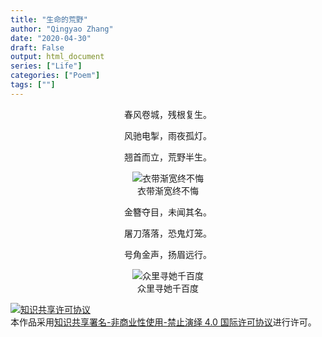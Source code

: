 ```yaml
---
title: "生命的荒野"
author: "Qingyao Zhang"
date: "2020-04-30"
draft: False
output: html_document
series: ["Life"]
categories: ["Poem"]
tags: [""]
---
```

<center>
春风卷城，残根复生。

风驰电掣，雨夜孤灯。

翘首而立，荒野半生。

![衣带渐宽终不悔](https://psych.netlify.app/post/dandelion/dandelion1.jpg)

金簪夺目，未闻其名。

屠刀落落，恐鬼灯笼。

号角金声，扬眉远行。

![众里寻她千百度](https://psych.netlify.app/post/dandelion/dandelion2.jpg)

</center>

<a rel="license" href="http://creativecommons.org/licenses/by-nc-nd/4.0/"><img alt="知识共享许可协议" style="border-width:0" src="https://i.creativecommons.org/l/by-nc-nd/4.0/88x31.png" /></a><br />本作品采用<a rel="license" href="http://creativecommons.org/licenses/by-nc-nd/4.0/">知识共享署名-非商业性使用-禁止演绎 4.0 国际许可协议</a>进行许可。
